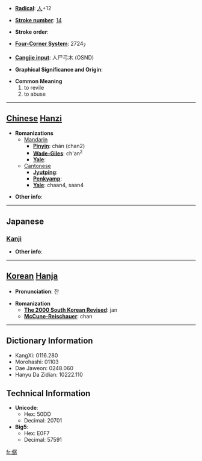 * '''[[Wiktionary:Chinese radical index| Radical]]''': [[Wiktionary:Chinese radical index 人|人]]+12

* '''[[Wiktionary:Chinese total strokes index|Stroke number]]''': [[Wiktionary:Chinese total strokes index 14|14]]

* '''Stroke order''': 

* '''[[Wiktionary:Chinese four corner index|Four-Corner System]]''': 2724<sub>7</sub>

* '''[[Wiktionary:Chinese Cangjie index|Cangjie input]]''': 人尸弓木 (OSND)

* '''Graphical Significance and Origin''': 

* '''Common Meaning'''
*#to revile
*# to abuse


----

== [[Chinese]] [[Hanzi]] ==

* '''Romanizations'''
** [[Mandarin]]
*** '''[[Pinyin]]''': chán (chan2)
*** '''[[Wade-Giles]]''': ch'an<sup>2</sup>
*** '''[[Yale]]''': 
**[[Cantonese]]
***'''[[Jyutping]]''':
***'''[[Penkyamp]]''': 
***'''[[Yale]]''': chaan4, saan4

* '''Other info''': 

----

==Japanese==
===[[Kanji]]===
{{kanji|on readings=[[さん]] (san), [[ぜん]] (zen)
|kun readings=[[そなえる]] (sonaeru), [[ののしる]] (nonoshiru), [[あらわす]] (arawasu)
}}

* '''Other info''':  

----

== [[Korean]] [[Hanja]] ==

* '''Pronunciation''': 잔

* '''Romanization'''
** '''[[The 2000 South Korean Revised Romanization|The 2000 South Korean Revised]]''': jan
** '''[[McCune-Reischauer]]''': chan

----

== Dictionary Information ==

* KangXi: 0116.280
* Morohashi: 01103
* Dae Jaweon: 0248.060
* Hanyu Da Zidian: 10222.110

== Technical Information ==

* '''Unicode''':
** Hex: 50DD
** Decimal: 20701
* '''Big5''':
** Hex: E0F7
** Decimal: 57591

[[fr:僝]]